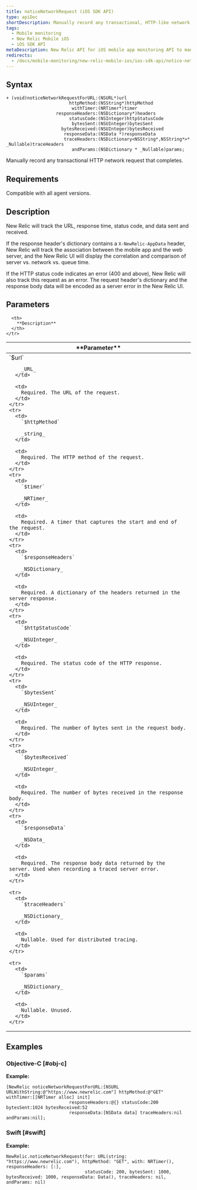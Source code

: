 ```yaml
---
title: noticeNetworkRequest (iOS SDK API)
type: apiDoc
shortDescription: Manually record any transactional, HTTP-like network request that completes.
tags:
  - Mobile monitoring
  - New Relic Mobile iOS
  - iOS SDK API
metaDescription: New Relic API for iOS mobile app monitoring API to manually record any transactional, HTTP-like network request that completes.
redirects:
  - /docs/mobile-monitoring/new-relic-mobile-ios/ios-sdk-api/notice-network-request-ios-sdk-api
---
```


## Syntax

```
+ (void)noticeNetworkRequestForURL:(NSURL*)url
                        httpMethod:(NSString*)httpMethod
                         withTimer:(NRTimer*)timer
                   responseHeaders:(NSDictionary*)headers
                        statusCode:(NSInteger)httpStatusCode
                         bytesSent:(NSUInteger)bytesSent
                     bytesReceived:(NSUInteger)bytesReceived
                      responseData:(NSData *)responseData
                      traceHeaders:(NSDictionary<NSString*,NSString*>* _Nullable)traceHeaders
                         andParams:(NSDictionary * _Nullable)params;
```

Manually record any transactional HTTP network request that completes.

## Requirements

Compatible with all agent versions.

## Description

New Relic will track the URL, response time, status code, and data sent and received.

If the response header's dictionary contains a `X-NewRelic-AppData` header, New Relic will track the association between the mobile app and the web server, and the New Relic UI will display the correlation and comparison of server vs. network vs. queue time.

If the HTTP status code indicates an error (400 and above), New Relic will also track this request as an error. The request header's dictionary and the response body data will be encoded as a server error in the New Relic UI.

## Parameters

<table>
  <thead>
    <tr>
      <th width={200}>
        **Parameter**
      </th>

      <th>
        **Description**
      </th>
    </tr>
  </thead>

  <tbody>
    <tr>
      <td>
        `$url`

        _URL_
      </td>

      <td>
        Required. The URL of the request.
      </td>
    </tr>
    <tr>
      <td>
        `$httpMethod`

        _string_
      </td>

      <td>
        Required. The HTTP method of the request.
      </td>
    </tr>
    <tr>
      <td>
        `$timer`

        _NRTimer_
      </td>

      <td>
        Required. A timer that captures the start and end of the request.
      </td>
    </tr>
    <tr>
      <td>
        `$responseHeaders`

        _NSDictionary_
      </td>

      <td>
        Required. A dictionary of the headers returned in the server response.
      </td>
    </tr>
    <tr>
      <td>
        `$httpStatusCode`

        _NSUInteger_
      </td>

      <td>
        Required. The status code of the HTTP response.
      </td>
    </tr>
    <tr>
      <td>
        `$bytesSent`

        _NSUInteger_
      </td>

      <td>
        Required. The number of bytes sent in the request body.
      </td>
    </tr>
    <tr>
      <td>
        `$bytesReceived`

        _NSUInteger_
      </td>

      <td>
        Required. The number of bytes received in the response body.
      </td>
    </tr>
    <tr>
      <td>
        `$responseData`

        _NSData_
      </td>

      <td>
        Required. The response body data returned by the server. Used when recording a traced server error.
      </td>
    </tr>

    <tr>
      <td>
        `$traceHeaders`

        _NSDictionary_
      </td>

      <td>
        Nullable. Used for distributed tracing.
      </td>
    </tr>

    <tr>
      <td>
        `$params`

        _NSDictionary_
      </td>

      <td>
        Nullable. Unused.
      </td>
    </tr>
  </tbody>
</table>

## Examples

### Objective-C [#obj-c]

**Example:**

```
[NewRelic noticeNetworkRequestForURL:[NSURL URLWithString:@"https://www.newrelic.com"] httpMethod:@"GET" withTimer:[[NRTimer alloc] init]
                        responseHeaders:@{} statusCode:200 bytesSent:1024 bytesReceived:52
                        responseData:[NSData data] traceHeaders:nil andParams:nil];
```

### Swift [#swift]

**Example:**

```
NewRelic.noticeNetworkRequest(for: URL(string: "https://www.newrelic.com"), httpMethod: "GET", with: NRTimer(), responseHeaders: [:],
                              statusCode: 200, bytesSent: 1000, bytesReceived: 1000, responseData: Data(), traceHeaders: nil, andParams: nil)
```
